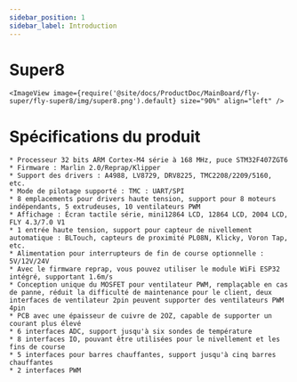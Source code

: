 ```yaml
---
sidebar_position: 1
sidebar_label: Introduction
---
```




# Super8

    
    <ImageView image={require('@site/docs/ProductDoc/MainBoard/fly-super/fly-super8/img/super8.png').default} size="90%" align="left" />


# Spécifications du produit


    * Processeur 32 bits ARM Cortex-M4 série à 168 MHz, puce STM32F407ZGT6
    * Firmware : Marlin 2.0/Reprap/Klipper
    * Support des drivers : A4988, LV8729, DRV8225, TMC2208/2209/5160, etc.
    * Mode de pilotage supporté : TMC : UART/SPI
    * 8 emplacements pour drivers haute tension, support pour 8 moteurs indépendants, 5 extrudeuses, 10 ventilateurs PWM
    * Affichage : Écran tactile série, mini12864 LCD, 12864 LCD, 2004 LCD, FLY 4.3/7.0 V1
    * 1 entrée haute tension, support pour capteur de nivellement automatique : BLTouch, capteurs de proximité PL08N, Klicky, Voron Tap, etc.
    * Alimentation pour interrupteurs de fin de course optionnelle : 5V/12V/24V
    * Avec le firmware reprap, vous pouvez utiliser le module WiFi ESP32 intégré, supportant 1.6m/s
    * Conception unique du MOSFET pour ventilateur PWM, remplaçable en cas de panne, réduit la difficulté de maintenance pour le client, deux interfaces de ventilateur 2pin peuvent supporter des ventilateurs PWM 4pin
    * PCB avec une épaisseur de cuivre de 2OZ, capable de supporter un courant plus élevé
    * 6 interfaces ADC, support jusqu'à six sondes de température
    * 8 interfaces IO, pouvant être utilisées pour le nivellement et les fins de course
    * 5 interfaces pour barres chauffantes, support jusqu'à cinq barres chauffantes
    * 2 interfaces PWM
